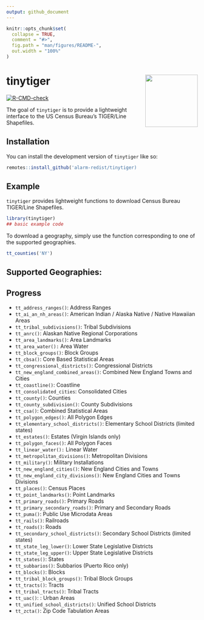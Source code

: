 ```yaml
---
output: github_document
---
```


<!-- README.md is generated from README.Rmd. Please edit that file -->

```r
knitr::opts_chunk$set(
  collapse = TRUE,
  comment = "#>",
  fig.path = "man/figures/README-",
  out.width = "100%"
)
```

# tinytiger <a href="https://alarm-redist.github.io/tinytiger/"><img src="man/figures/logo.png" align="right" height="138" /></a>

<!-- badges: start -->
[![R-CMD-check](https://github.com/alarm-redist/tinytiger/actions/workflows/R-CMD-check.yaml/badge.svg)](https://github.com/alarm-redist/tinytiger/actions/workflows/R-CMD-check.yaml)
<!-- badges: end -->

The goal of `tinytiger` is to provide a lightweight interface to the US Census Bureau's TIGER/Line Shapefiles.

## Installation

You can install the development version of `tinytiger` like so:

``` r
remotes::install_github('alarm-redist/tinytiger)
```

## Example

`tinytiger` provides lightweight functions to download Census Bureau TIGER/Line Shapefiles.

```r
library(tinytiger)
## basic example code
```

To download a geography, simply use the function corresponding to one of the supported geographies.
```r
tt_counties('NY')
```


## Supported Geographies:
## Progress
- `tt_address_ranges()`: Address Ranges
- `tt_ai_an_nh_areas()`: American Indian / Alaska Native / Native Hawaiian Areas
- `tt_tribal_subdivisions()`: Tribal Subdivisions
- `tt_anrc()`: Alaskan Native Regional Corporations
- `tt_area_landmarks()`: Area Landmarks
- `tt_area_water():` Area Water
- `tt_block_groups()`: Block Groups
- `tt_cbsa()`: Core Based Statistical Areas
- `tt_congressional_districts()`: Congressional Districts
- `tt_new_england_combined_areas()`: Combined New England Towns and Cities
- `tt_coastline()`: Coastline
- `tt_consolidated_cities`: Consolidated Cities
- `tt_county()`: Counties
- `tt_county_subdivision()`: County Subdivisions
- `tt_csa()`: Combined Statistical Areas
- `tt_polygon_edges()`: All Polygon Edges
- `tt_elementary_school_districts()`: Elementary School Districts (limited states)
- `tt_estates()`: Estates (Virgin Islands only)
- `tt_polygon_faces()`: All Polygon Faces
- `tt_linear_water():` Linear Water
- `tt_metropolitan_divisions()`: Metropolitan Divisions
- `tt_military()`: Military Installations
- `tt_new_england_cities()`: New England Cities and Towns
- `tt_new_england_city_divisions()`: New England Cities and Towns Divisions
- `tt_places()`: Census Places
- `tt_point_landmarks()`: Point Landmarks
- `tt_primary_roads()`: Primary Roads
- `tt_primary_secondary_roads()`: Primary and Secondary Roads
- `tt_puma()`: Public Use Microdata Areas
- `tt_rails()`: Railroads
- `tt_roads()`: Roads
- `tt_secondary_school_districts()`: Secondary School Districts (limited states)
- `tt_state_leg_lower()`: Lower State Legislative Districts
- `tt_state_leg_upper()`: Upper State Legislative Districts
- `tt_states()`: States
- `tt_subbarios()`: Subbarios (Puerto Rico only)
- `tt_blocks()`: Blocks
- `tt_tribal_block_groups()`: Tribal Block Groups
- `tt_tracts()`: Tracts
- `tt_tribal_tracts()`: Tribal Tracts
- `tt_uac()`: : Urban Areas
- `tt_unified_school_districts()`: Unified School Districts
- `tt_zcta()`: Zip Code Tabulation Areas
